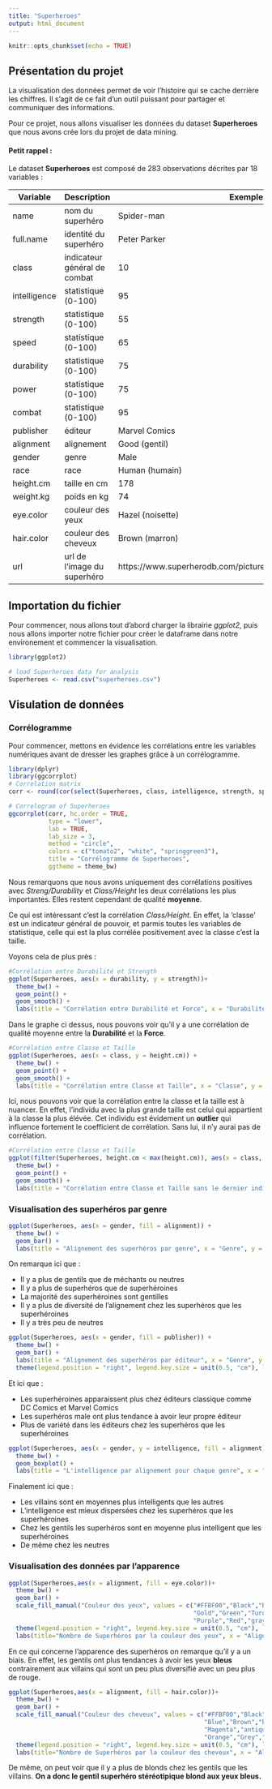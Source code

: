 ```yaml
---
title: "Superheroes"
output: html_document
---
```


```r
knitr::opts_chunk$set(echo = TRUE)
```



## Présentation du projet

  La visualisation des données permet de voir l'histoire qui se cache derrière les chiffres. Il s'agit de ce fait d'un outil puissant pour partager et communiquer des informations.

  Pour ce projet, nous allons visualiser les données du dataset **Superheroes** que nous avons crée lors du projet de data mining.

#### Petit rappel :

  Le dataset **Superheroes** est composé de 283 observations décrites par 18 variables :

Variable      | Description                  | Exemple
------------- | ---------------------------- | ---------------
name          | nom du superhéro             | Spider-man
full.name     | identité du superhéro        | Peter Parker
class         | indicateur général de combat | 10
intelligence  | statistique (0-100)          | 95
strength      | statistique (0-100)          | 55
speed         | statistique (0-100)          | 65
durability    | statistique (0-100)          | 75
power         | statistique (0-100)          | 75
combat        | statistique (0-100)          | 95
publisher     | éditeur                      | Marvel Comics
alignment     | alignement                   | Good (gentil)
gender        | genre                        | Male
race          | race                         | Human (humain)
height.cm     | taille en cm                 | 178
weight.kg     | poids en kg                  | 74
eye.color     | couleur des yeux             | Hazel (noisette)
hair.color    | couleur des cheveux          | Brown (marron)
url           | url de l'image du superhéro  |https://www.superherodb.com/pictures2/portraits/10/100/133.jpg


## Importation du fichier

  Pour commencer, nous allons tout d'abord charger la librairie *ggplot2*, puis nous allons importer notre fichier pour créer le dataframe dans notre environement et commencer la visualisation.

```r
library(ggplot2)

# load Superheroes data for analysis
Superheroes <- read.csv("superheroes.csv")
```

## Visulation de données

### Corrélogramme 

  Pour commencer, mettons en évidence les corrélations entre les variables numériques avant de dresser les graphes grâce à un corrélogramme.

```r
library(dplyr)
library(ggcorrplot)
# Correlation matrix
corr <- round(cor(select(Superheroes, class, intelligence, strength, speed, durability, power, combat, height.cm, weight.kg)), 1)

# Correlogram of Superheroes
ggcorrplot(corr, hc.order = TRUE, 
           type = "lower", 
           lab = TRUE, 
           lab_size = 3, 
           method = "circle", 
           colors = c("tomato2", "white", "springgreen3"), 
           title = "Corrélogramme de Superheroes", 
           ggtheme = theme_bw)
```

Nous remarquons que nous avons uniquement des corrélations positives avec *Streng/Durability* et *Class/Height* les deux corrélations les plus importantes. Elles restent cependant de qualité **moyenne**.

Ce qui est intéressant c'est la corrélation *Class/Height*. En effet, la 'classe' est un indicateur général de pouvoir, et parmis toutes les variables de statistique, celle qui est la plus corrélée positivement avec la classe c'est la taille.

Voyons cela de plus près :

```r
#Corrélation entre Durabilité et Strength
ggplot(Superheroes, aes(x = durability, y = strength))+
  theme_bw() +
  geom_point() +
  geom_smooth() +
  labs(title = "Corrélation entre Durabilité et Force", x = "Durabilité", y = "Force")
```

Dans le graphe ci dessus, nous pouvons voir qu'il y a une corrélation de qualité moyenne entre la **Durabilité** et la **Force**.

```r
#Corrélation entre Classe et Taille
ggplot(Superheroes, aes(x = class, y = height.cm)) +
  theme_bw() +
  geom_point() +
  geom_smooth() +
  labs(title = "Corrélation entre Classe et Taille", x = "Classe", y = "Taille en cm")
```

Ici, nous pouvons voir que la corrélation entre la classe et la taille est à nuancer. En effet, l'individu avec la plus grande taille est celui qui appartient à la classe la plus élévée. Cet individu est évidement un **outlier** qui influence fortement le coefficient de corrélation. Sans lui, il n'y aurai pas de corrélation.

```r
#Corrélation entre Classe et Taille
ggplot(filter(Superheroes, height.cm < max(height.cm)), aes(x = class, y = height.cm)) +
  theme_bw() +
  geom_point() +
  geom_smooth() +
  labs(title = "Corrélation entre Classe et Taille sans le dernier individu", x = "Classe", y = "Taille en cm")
```

### Visualisation des superhéros par genre

```r
ggplot(Superheroes, aes(x = gender, fill = alignment)) +
  theme_bw() +
  geom_bar() +
  labs(title = "Alignement des superhéros par genre", x = "Genre", y = "Effectif", fill = "Alignement")
```

On remarque ici que :

 * Il y a plus de gentils que de méchants ou neutres
 * Il y a plus de superhéros que de superhéroines
 * La majorité des superhéroines sont gentilles
 * Il y a plus de diversité de l'alignement chez les superhéros que les superhéroines
 * Il y a très peu de neutres
 
```r
ggplot(Superheroes, aes(x = gender, fill = publisher)) +
  theme_bw() +
  geom_bar() +
  labs(title = "Alignement des superhéros par éditeur", x = "Genre", y = "Effectif", fill = "Éditeur") +
  theme(legend.position = "right", legend.key.size = unit(0.5, "cm"), legend.key.width = unit(0.5,"cm")) 

```

Et ici que :

 * Les superhéroines apparaissent plus chez éditeurs classique comme DC Comics et Marvel Comics
 * Les superhéros male ont plus tendance à avoir leur propre éditeur
 * Plus de variété dans les éditeurs chez les superhéros que les superhéroines
 
```r
ggplot(Superheroes, aes(x = gender, y = intelligence, fill = alignment)) +
  theme_bw() +
  geom_boxplot() +
  labs(title = "L'intelligence par alignement pour chaque genre", x = "Genre", y = "Intelligence des Superheros", fill = "Alignement")
```

Finalement ici que :

 * Les villains sont en moyennes plus intelligents que les autres
 * L'intelligence est mieux dispersées chez les superhéros que les superhéroines
 * Chez les gentils les superhéros sont en moyenne plus intelligent que les superhéroines
 * De même chez les neutres


### Visualisation des données par l'apparence
```r
ggplot(Superheroes,aes(x = alignment, fill = eye.color))+
  theme_bw() +
  geom_bar() +
  scale_fill_manual("Couleur des yeux", values = c("#FFBF00","Black","Blue","Blue","lightblue","Brown","Brown",
                                                   "Gold","Green","Turquoise","Grey","burlywood3","blue",
                                                   "Purple","Red","gray","Violet","White","Yellow", "Yellow")) +
  theme(legend.position = "right", legend.key.size = unit(0.5, "cm"), legend.key.width = unit(0.5,"cm"))  +
  labs(title="Nombre de Superhéros par la couleur des yeux", x = "Alignement", y= "Effectif")
```

En ce qui concerne l'apparence des superhéros on remarque qu'il y a un biais. En effet, les gentils ont plus tendances à avoir les yeux **bleus** contrairement aux villains qui sont un peu plus diversifié avec un peu plus de rouge. 

```r
ggplot(Superheroes,aes(x = alignment, fill = hair.color))+
  theme_bw() +
  geom_bar() +
  scale_fill_manual("Couleur des cheveux", values = c("#FFBF00","Black","Black","darkblue","Yellow","Yellow",
                                                      "Blue","Brown","burlywood3","Brown","Green","Grey",
                                                      "Magenta","antiquewhite1","Orange","Purple","Red",
                                                      "Orange","Grey","lightyellow","white")) +
  theme(legend.position = "right", legend.key.size = unit(0.5, "cm"), legend.key.width = unit(0.5,"cm"))  +
  labs(title="Nombre de Superhéros par la couleur des cheveux", x = "Alignement", y = "Effectif", fill = "Couleur des cheveux")
```

De même, on peut voir que il y a plus de blonds chez les gentils que les villains. **On a donc le gentil superhéro stéréotipique blond aux yeux bleus.**

